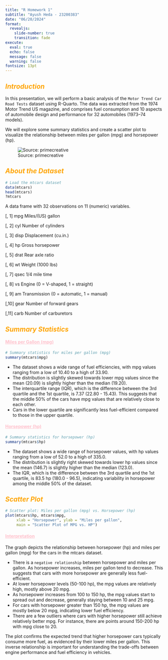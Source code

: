 ```yaml
---
title: "R Homework 1"
subtitle: "Ayush Heda - 23200383"
date: "06/20/2024"
format:
  revealjs:
    slide-number: true
    transition: fade
execute: 
  eval: true
  echo: false
  message: false
  warning: false
fontsize: 13pt
---
```


## <span style="color: orange;"><strong>*Introduction*</strong></span>

In this presentation, we will perform a basic analysis of the `Motor Trend Car Road Tests` dataset using R-Quarto. The data was extracted from the 1974 Motor Trend US magazine, and comprises fuel consumption and 10 aspects of automobile design and performance for 32 automobiles (1973–74 models).

We will explore some summary statistics and create a scatter plot to visualize the relationship between miles per gallon (mpg) and horsepower (hp).

![Source: primecreative](https://assets.primecreative.com.au/imagegen/cp/black/800/600/s3/cougar-assets/tradeuniquecars/gallery1906/mazda-rx4-6.jpg)

## <span style="color: orange;"><strong>*About the Dataset*</strong></span>

```r
# Load the mtcars dataset
data(mtcars)
head(mtcars)
?mtcars
```

A data frame with 32 observations on 11 (numeric) variables.

[, 1]	mpg	Miles/(US) gallon

[, 2]	cyl	Number of cylinders

[, 3]	disp	Displacement (cu.in.)

[, 4]	hp	Gross horsepower

[, 5]	drat	Rear axle ratio

[, 6]	wt	Weight (1000 lbs)

[, 7]	qsec	1/4 mile time

[, 8]	vs	Engine (0 = V-shaped, 1 = straight)

[, 9]	am	Transmission (0 = automatic, 1 = manual)

[,10]	gear	Number of forward gears

[,11]	carb	Number of carburetors


## <span style="color: orange;"><strong>*Summary Statistics*</strong></span>

#### <span style="color: pink;"><u>Miles per Gallon (mpg)</u></strong>
```r
# Summary statistics for miles per gallon (mpg)
summary(mtcars$mpg)
```

- The dataset shows a wide range of fuel efficiencies, with mpg values ranging from a low of 10.40 to a high of 33.90.
- The distribution is slightly skewed towards lower mpg values since the mean (20.09) is slightly higher than the median (19.20).
- The interquartile range (IQR), which is the difference between the 3rd quartile and the 1st quartile, is 7.37 (22.80 - 15.43). This suggests that the middle 50% of the cars have mpg values that are relatively close to each other.
- Cars in the lower quartile are significantly less fuel-efficient compared to those in the upper quartile.

#### <span style="color: pink;"><u>Horsepower (hp)</u></strong>
```r
# Summary statistics for horsepower (hp)
summary(mtcars$hp)
```

- The dataset shows a wide range of horsepower values, with hp values ranging from a low of 52.0 to a high of 335.0.
- The distribution is slightly right skewed towards lower hp values since the mean (146.7) is slightly higher than the median (123.0).
- The IQR, which is the difference between the 3rd quartile and the 1st quartile, is 83.5 hp (180.0 - 96.5), indicating variability in horsepower among the middle 50% of the dataset.


## <span style="color: orange;"><strong>*Scatter Plot*</strong></span>

```r
# Scatter plot: Miles per gallon (mpg) vs. Horsepower (hp)
plot(mtcars$hp, mtcars$mpg, 
     xlab = "Horsepower", ylab = "Miles per gallon", 
     main = "Scatter Plot of MPG vs. HP")
```

#### <span style="color: pink;"><u>Interpretation</u></strong>
The graph depicts the relationship between horsepower (hp) and miles per gallon (mpg) for the cars in the mtcars dataset.

- There is a `negative relationship` between horsepower and miles per gallon. As horsepower increases, miles per gallon tend to decrease. This suggests that cars with more horsepower are generally less fuel-efficient.
- At lower horsepower levels (50-100 hp), the mpg values are relatively high, mostly above 20 mpg.
- As horsepower increases from 100 to 150 hp, the mpg values start to spread out and decrease, generally staying between 10 and 25 mpg.
- For cars with horsepower greater than 150 hp, the mpg values are mostly below 20 mpg, indicating lower fuel efficiency.
- There are a few outliers where cars with higher horsepower still achieve relatively better mpg. For instance, there are points around 150-200 hp with mpg close to 20.

The plot confirms the expected trend that higher horsepower cars typically consume more fuel, as evidenced by their lower miles per gallon. This inverse relationship is important for understanding the trade-offs between engine performance and fuel efficiency in vehicles.